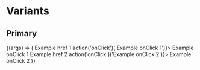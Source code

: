 
<Meta title="Components/Dropdown" component={Dropdown} />

# Variants

## Primary

<Canvas>
  <Story
    name="Primary"
    args={{
      variant: DropDownVariants.PRIMARY,
      children: 'Primary',
    }}
  >
    {(args) => (
      <Dropdown {...args}>
        <Dropdown.Item href="#example-href-1">Example href 1</Dropdown.Item>
        <Dropdown.Item onClick={() => action('onClick')('Example onClick 1')}>
          Example onClick 1
        </Dropdown.Item>
        <Dropdown.Divider />
        <Dropdown.Item href="#example-href-2">Example href 2</Dropdown.Item>
        <Dropdown.Item onClick={() => action('onClick')('Example onClick 2')}>
          Example onClick 2
        </Dropdown.Item>
      </Dropdown>
    )}
  </Story>
</Canvas>

<ArgsTable story="Primary" />
